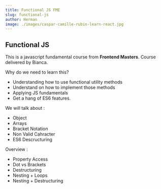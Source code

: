 ```yaml
---
title: Functional JS FME
slug: functional-js
author: Herman
image: ./images/caspar-camille-rubin-learn-react.jpg
---
```



## Functional JS

This is a javascript fundamental course from **Frontend Masters**.
Course delivered by Bianca.

Why do we need to learn this?
- Understanding how to use functional utility methods
- Understand on how to implement those methods
- Applying JS fundamentals
- Get a hang of ES6 features.

We will talk about :
- Object
- Arrays
- Bracket Notation
- Non Valid Cahracter
- ES6 Descructuring

Overview :
- Property Access
- Dot vs Brackets
- Destructuring
- Nesting + Loops
- Nesting + Destructuring